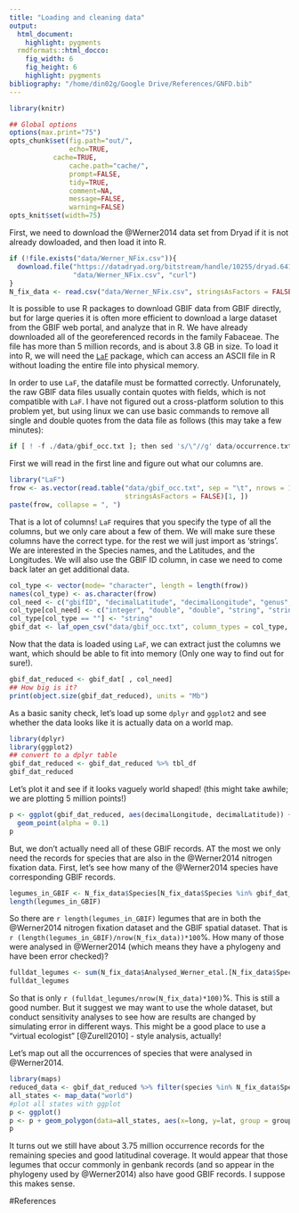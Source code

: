 ```yaml
---
title: "Loading and cleaning data"
output:
  html_document:
    highlight: pygments
  rmdformats::html_docco:
    fig_width: 6
    fig_height: 6
    highlight: pygments
bibliography: "/home/din02g/Google Drive/References/GNFD.bib"
---
```



```r
library(knitr)

## Global options
options(max.print="75")
opts_chunk$set(fig.path="out/",
               echo=TRUE,
	       cache=TRUE,
               cache.path="cache/",
               prompt=FALSE,
               tidy=TRUE,
               comment=NA,
               message=FALSE,
               warning=FALSE)
opts_knit$set(width=75)
```

First, we need to download the @Werner2014 data set from Dryad if it is not already dowloaded, and then load it into R.

```r
if (!file.exists("data/Werner_NFix.csv")){
  download.file("https://datadryad.org/bitstream/handle/10255/dryad.64120/Werner_NFix.csv",
                "data/Werner_NFix.csv", "curl")
}
N_fix_data <- read.csv("data/Werner_NFix.csv", stringsAsFactors = FALSE)
```

It is possible to use R packages to download GBIF data from GBIF directly, but for large queries it is often more efficient to download a large dataset from the GBIF web portal, and analyze that in R. We have already downloaded all of the georeferenced records in the family Fabaceae. The file has more than 5 million records, and is about 3.8 GB in size. To load it into R, we will need the [`LaF`](http://cran.r-project.org/web/packages/LaF/index.html) package, which can access an ASCII file in R without loading the entire file into physical memory. 

In order to use `LaF`, the datafile must be formatted correctly. Unforunately, the raw GBIF data files usually contain quotes with fields, which is not compatible with `LaF`. I have not figured out a cross-platform solution to this problem yet, but using linux we can use basic commands to remove all single and double quotes from the data file as follows (this may take a few minutes):

```r
if [ ! -f ./data/gbif_occ.txt ]; then sed 's/\"//g' data/occurrence.txt > data/gbif_occ.txt; fi
```

First we will read in the first line and figure out what our columns are.

```r
library("LaF")
frow <- as.vector(read.table("data/gbif_occ.txt", sep = "\t", nrows = 1,
                             stringsAsFactors = FALSE)[1, ])
paste(frow, collapse = ", ")
```

That is a lot of columns! `LaF` requires that you specify the type of all the columns, but we only care about a few of them. We will make sure these columns have the correct type. for the rest we will just import as 'strings'. We are interested in the Species names, and the Latitudes, and the Longitudes. We will also use the GBIF ID column, in case we need to come back later an get additional data.

```r
col_type <- vector(mode= "character", length = length(frow))
names(col_type) <- as.character(frow)
col_need <- c("gbifID", "decimalLatitude", "decimalLongitude", "genus", "scientificName", "species", "taxonKey", "genusKey", "speciesKey")
col_type[col_need] <- c("integer", "double", "double", "string", "string", "string", "integer", "integer", "integer")
col_type[col_type == ""] <- "string"
gbif_dat <- laf_open_csv("data/gbif_occ.txt", column_types = col_type, column_names = as.character(frow), sep = "\t", skip = 1)
```

Now that the data is loaded using `LaF`, we can extract just the columns we want, which should be able to fit into memory (Only one way to find out for sure!).

```r
gbif_dat_reduced <- gbif_dat[ , col_need]
## How big is it?
print(object.size(gbif_dat_reduced), units = "Mb")
```

As a basic sanity check, let's load up some `dplyr` and `ggplot2` and see whether the data looks like it is actually data on a world map.

```r
library(dplyr)
library(ggplot2)
## convert to a dplyr table
gbif_dat_reduced <- gbif_dat_reduced %>% tbl_df
gbif_dat_reduced
```

Let's plot it and see if it looks vaguely world shaped! (this might take awhile; we are plotting 5 million points!)

```r
p <- ggplot(gbif_dat_reduced, aes(decimalLongitude, decimalLatitude)) + 
  geom_point(alpha = 0.1)
p
```

But, we don't actually need all of these GBIF records. AT the most we only need the records for species that are also in the @Werner2014 nitrogen fixation data. First, let's see how many of the @Werner2014 species have corresponding GBIF records.

```r
legumes_in_GBIF <- N_fix_data$Species[N_fix_data$Species %in% gbif_dat_reduced$species]
length(legumes_in_GBIF)
```

So there are `r length(legumes_in_GBIF)` legumes that are in both the @Werner2014 nitrogen fixation dataset and the GBIF spatial dataset. That is `r (length(legumes_in_GBIF)/nrow(N_fix_data))*100`%. How many of those were analysed in @Werner2014 (which means they have a phylogeny and have been error checked)?

```r
fulldat_legumes <- sum(N_fix_data$Analysed_Werner_etal.[N_fix_data$Species %in% gbif_dat_reduced$species] == "Analysed")
fulldat_legumes
```

So that is only `r (fulldat_legumes/nrow(N_fix_data)*100)`%. This is still a good number. But it suggest we may want to use the whole dataset, but conduct sensitivity analyses to see how are results are changed by simulating error in different ways. This might be a good place to use a "virtual ecologist" [@Zurell2010] - style analysis, actually!

Let's map out all the occurrences of species that were analysed in @Werner2014.

```r
library(maps)
reduced_data <- gbif_dat_reduced %>% filter(species %in% N_fix_data$Species[N_fix_data$Analysed_Werner_etal. == "Analysed"])
all_states <- map_data("world")
#plot all states with ggplot
p <- ggplot()
p <- p + geom_polygon(data=all_states, aes(x=long, y=lat, group = group),colour="white", fill="grey10") + geom_point(data = reduced_data, aes(decimalLongitude, decimalLatitude), alpha = 0.02, colour = "red")
p
```

It turns out we still have about 3.75 million occurrence records for the remaining species and good latitudinal coverage. It would appear that those legumes that occur commonly in genbank records (and so appear in the phylogeny used by @Werner2014) also have good GBIF records. I suppose this makes sense.

#References